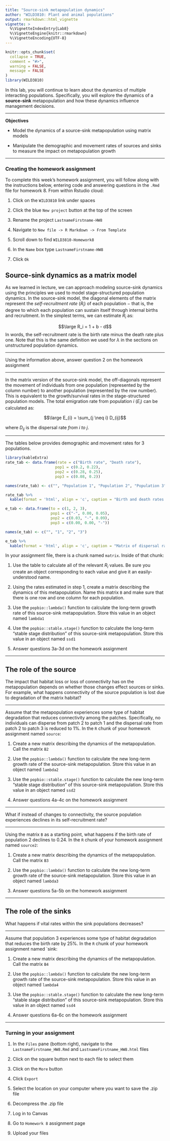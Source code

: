 ```yaml
---
title: "Source-sink metapopulation dynamics"
author: "WILD3810: Plant and animal populations"
output: rmarkdown::html_vignette
vignette: >
  %\VignetteIndexEntry{Lab8}
  %\VignetteEngine{knitr::rmarkdown}
  %\VignetteEncoding{UTF-8}
---
```


```r
knitr::opts_chunk$set(
  collapse = TRUE,
  comment = "#>", 
  warning = FALSE, 
  message = FALSE
)
library(WILD3810)
```

In this lab, you will continue to learn about the dynamics of multiple interacting populations. Specifically, you will explore the dynamics of a **source-sink** metapopulation and how these dynamics influence management decisions. 

***
**Objectives**

* Model the dynamics of a source-sink metapopulation using matrix models

* Manipulate the demographic and movement rates of sources and sinks to measure the impact on metapopulation growth

***

### Creating the homework assignment

To complete this week's homework assignment, you will follow along with the instructions below, entering code and answering questions in the `.Rmd` file for homework 8. From within Rstudio cloud:

1) Click on the `WILD3810` link under spaces

2) Click the blue `New project` button at the top of the screen

3) Rename the project `LastnameFirstname-HW8`

4) Navigate to `New file -> R Markdown -> From Template`

5) Scroll down to find `WILD3810-Homework8`

6) In the `Name` box type `LastnameFirstname-HW8`

7) Click `Ok`

## Source-sink dynamics as a matrix model

As we learned in lecture, we can approach modeling source-sink dynamics using the principles we used to model stage-structured population dynamics. In the source-sink model, the diagonal elements of the matrix represent the *self-recruitment rate* ($R_i$) of each population $-$ that is, the degree to which each population can sustain itself through internal births and recruitment. In the simplest terms, we can estimate $R_i$ as:

$$\large R_i = 1 + b - d$$
In words, the self-recruitment rate is the birth rate minus the death rate plus one. Note that this is the same definition we used for $\lambda$ in the sections on unstructured population dynamics. 

***
Using the information above, answer question 2 on the homework assignment

***

In the matrix version of the source-sink model, the off-diagonals represent the movement of individuals from one population (represented by the column number) to another population (represented by the row number). This is equivalent to the growth/survival rates in the stage-structured population models. The total emigration rate from population $i$ ($E_{i}$) can be calculated as:

$$\large E_{i} = \sum_{j \neq i} D_{ij}$$

where $D_{ij}$ is the dispersal rate *from* $i$ *to* $j$. 

***
The tables below provides demographic and movement rates for 3 populations. 

```r
library(kableExtra)
rate_tab <- data.frame(rate = c("Birth rate", "Death rate"),
                      pop1 = c(0.2, 0.22),
                      pop2 = c(0.28, 0.25),
                      pop3 = c(0.08, 0.2))

names(rate_tab) <- c("", "Population 1", "Population 2", "Population 3")

rate_tab %>%
  kable(format = 'html', align = 'c', caption = "Birth and death rates of the 3 populations") 
```

```r
e_tab <- data.frame(to = c(1, 2, 3),
                    pop1 = c("-", 0.00, 0.05),
                    pop2 = c(0.03, "-", 0.09),
                    pop3 = c(0.00, 0.00, "-"))

names(e_tab) <- c("", "1", "2", "3")

e_tab %>%
  kable(format = 'html', align = 'c', caption = "Matrix of dispersal rates (D) between each of the 3 populations")
```

In your assignment file, there is a chunk named `matrix`. Inside of that chunk:

1) Use the table to calculate all of the relevant $R_i$ values. Be sure you create an object corresponding to each value and give it an easily-understood name. 

2) Using the rates estimated in step 1, create a matrix describing the dynamics of this metapopulation. Name this matrix `B` and make sure that there is one row and one column for each population. 

3) Use the `popbio::lambda()` function to calculate the long-term growth rate of this source-sink metapopulation. Store this value in an object named `lambda1`

4) Use the `popbio::stable.stage()` function to calculate the long-term "stable stage distribution" of this source-sink metapopulation. Store this value in an object named `ssd1`

5) Answer questions 3a-3d on the homework assignment

***

## The role of the source

The impact that habitat loss or loss of connectivity has on the metapopulation depends on whether those changes effect sources or sinks. For example, what happens connectivity of the source population is lost due to degradation of the matrix habitat?

***

Assume that the metapopulation experiences some type of habitat degradation that reduces connectivity among the patches. Specifically, no individuals can disperse from patch 2 to patch 1 and the dispersal rate from patch 2 to patch 3 is reduced to 1%. In the `R` chunk of your homework assignment named `source`:

1) Create a new matrix describing the dynamics of the metapopulation. Call the matrix `B2`

2) Use the `popbio::lambda()` function to calculate the new long-term growth rate of the source-sink metapopulation. Store this value in an object named `lambda2`

3) Use the `popbio::stable.stage()` function to calculate the new long-term "stable stage distribution" of this source-sink metapopulation. Store this value in an object named `ssd2`

4) Answer questions 4a-4c on the homework assignment

***

What if instead of changes to connectivity, the source population experiences declines in its self-recruitment rate?

***

Using the matrix `B` as a starting point, what happens if the birth rate of population 2 declines to 0.24. In the `R` chunk of your homework assignment named `source2`:

1) Create a new matrix describing the dynamics of the metapopulation. Call the matrix `B3`

2) Use the `popbio::lambda()` function to calculate the new long-term growth rate of the source-sink metapopulation. Store this value in an object named `lambda3`

3) Answer questions 5a-5b on the homework assignment

***

## The role of the sinks

What happens if vital rates within the sink populations decreases? 

***

Assume that population 3 experiences some type of habitat degradation that reduces the birth rate by 25%. In the `R` chunk of your homework assignment named `sink:

1) Create a new matrix describing the dynamics of the metapopulation. Call the matrix `B4`

2) Use the `popbio::lambda()` function to calculate the new long-term growth rate of the source-sink metapopulation. Store this value in an object named `lambda4`

3) Use the `popbio::stable.stage()` function to calculate the new long-term "stable stage distribution" of this source-sink metapopulation. Store this value in an object named `ssd4`

4) Answer questions 6a-6c on the homework assignment

***


### Turning in your assignment

1) In the `Files` pane (bottom right), navigate to the `LastnameFirstname_HW8.Rmd` and `LastnameFirstname_HW8.html` files

2) Click on the square button next to each file to select them

3) Click on the `More` button

4) Click `Export`

5) Select the location on your computer where you want to save the .zip file

6) Decompress the .zip file

7) Log in to Canvas

8) Go to `Homework 8` assignment page

9) Upload your files
